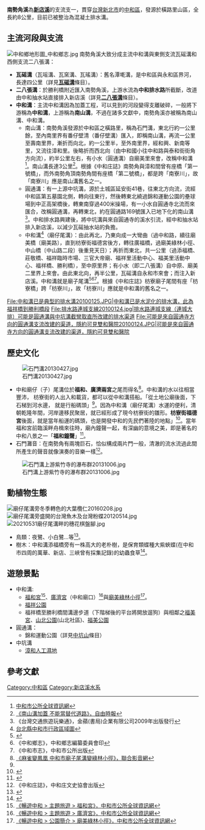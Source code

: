 {{Infobox river
| river_name = 南勢角溪
| native_name =
| other_name = 南山溝
| etymology =
| image_name = 廟子尾溝福祥橋到勝利橋段20110517.JPG
| image_size = 250px
| caption    = 中和溝福祥橋到勝利橋段
| origin     = 橫路里山區
| mouth      =
| progression = [[新店溪|新店溪]]
| basin_countries =
| location   = [[中和區|中和區]]
| length     = {{convert|8|km|}}
| elevation  =
| mouth_elevation =
| discharge  =
| watershed  = 
| left_tribs =
| right_tribs =
}}
'''南勢角溪'''為'''[[新店溪|新店溪]]'''的支流支一，貫穿[[台灣|台灣]][[新北市|新北市]]的[[中和區|中和區]]，發源於橫路里山區，全長約8公里，目前已被整治為混凝土排水溝。

==主流河段與支流==
[[File:中和鄉地形圖_中和鄉志.jpg|thumb]]
南勢角溪大致分成主流中和溝與東側支流瓦磘溝和西側支流二八張溝：
*'''瓦磘溝'''（瓦嗂溝、瓦窯溝、瓦瑤溝）：舊名潭墘溝，是中和區與永和區界河，長達四公里（詳見'''[[瓦磘溝|瓦磘溝]]'''條目）。
*'''二八張溝'''：於勝利橋附近匯入南勢角溪，上游水流為'''中和排水路'''所截斷，改道由中和抽水站直接排入新店溪（詳見'''[[二八張溝|二八張溝]]'''條目）。
*'''中和溝'''：主流中和溝因為加蓋工程，可以見到的河段變得支離破碎，一般將下游稱為'''中和溝'''，上游稱為'''南山溝'''，不過在諸多文獻中，南勢角溪亦被稱為南山溝、中和溝。
**南山溝：南勢角溪發源於中和區之橫路里，稱為石門溝，東北行約一公里餘，至內南里界有番仔壁清（番仔壁溝）匯入，即稱南山溝，再流一公里至壽南里界，漸折而向北，約一公里半，至外南里界，經和興、新南等里，又流往漳和里。後略折而西北向（由中和國小往中和路與泰和街街角方向流），約半公里左右，有小水（圓通溝）自廟美里來會，改稱中和溝<ref>[http://www.junghe.tpc.gov.tw/cht/index.php?act=article&code=print&ID=&ids=5&date_start=&article_id=132 中和市公所全球資訊網]{{dead link|date=2017年11月 |bot=InternetArchiveBot |fix-attempted=yes }}</ref>。南山溝長達3公里<ref>[http://www.libertytimes.com.tw/2007/new/nov/6/today-north13-3.htm 《南山溝加蓋 不能當替代道路》，自由時報]{{dead link|date=2017年11月 |bot=InternetArchiveBot |fix-attempted=yes }}</ref>。根據《中和庄誌》南勢角與漳和間曾有座橋「第一號橋」，而外南勢角頂南勢角間有座橋「第二號橋」，都是跨「南寮川」，故「南寮川」應是南山溝舊名之一。
**圓通溝：有一上源中坑溝，源於土城區延安街41巷，往東北方向流，流經中和區第五墓園北側，轉向往東行，然後轉東北繞過錦和運動公園的壘球場到中正高架橋後，轉東南穿過400米操場，有一小水自圓通寺北流而來匯合，改稱圓通溝，再轉東北，約在圓通路169號匯入已地下化的南山溝<ref>《台灣交通旅遊玩樂通》，金蘋(書局)企業有限公司2009年出版發行</ref>。中和排水路興建後，將中坑溝與來自圓通寺的溪水引流，經中和抽水站排入新店溪，以減少瓦磘抽水站的負擔。
**中和溝<ref>[http://taiwanarmap.moi.gov.tw/moi/ProjectImage/%E4%B8%AD%E5%92%8C%E5%B8%82-%E4%B8%AD.png 台北縣中和市行政區域圖]{{dead link|date=2017年11月 |bot=InternetArchiveBot |fix-attempted=yes }}</ref>（廟仔尾溝）：由此再北，乃東向成一大彎曲（過中和路，續往廟美橋〔廟美路〕，直到枋寮街福德宮後方，轉往廣福橋，過廟美綠林小徑、中山橋〔中山路二段〕後重見天日）；再折而東北，共一公里（過添福橋、莊敬橋、福祥臨時市場、三官大帝廟、福祥里活動中心、福美里活動中心、福祥橋、勝利橋），至中原里界；有小水（即二八張溝）自中原、廟美二里界上來會。由此東北向，再半公里，瓦磘溝自永和市來會；而注入新店溪。中和溝就是廟子尾溝<ref name="枋寮街畔中和溝">{{Cite web |url=http://www.wretch.cc/blog/fangliaost45/9170896 |title=《枋寮街畔中和溝》，中和枋寮老街-漁人打魚記 |access-date=2010-01-25 |archive-date=2013-12-21 |archive-url=https://web.archive.org/web/20131221123949/http://www.wretch.cc/blog/fangliaost45/9170896 |dead-url=no }}</ref><ref name=book01>《中和鄉志》，中和鄉志編纂委員會印</ref><ref name=book02>《中和市志》，中和市公所出版</ref>。根據《中和庄誌》枋寮廟子尾間有座「枋寮橋」跨「枋寮川」，故「枋寮川」應就是中和溝的舊名之一。
<gallery>
File:中和溝已是典型的排水溝20100125.JPG|中和溝已是水泥化的排水溝，此為福祥橋到勝利橋段
File:排水路連城支線20100124.jpg|排水路連城支線（連城大排）可能是圓通溝與中坑溝截彎取直所改建的排水渠道
File:可能是來自圓通寺方向的圓通溝支流改建的渠道，隱約可見雙和醫院20100124.JPG|可能是來自圓通寺方向的圓通溝支流改建的渠道，隱約可見雙和醫院
</gallery>
==歷史文化==
[[File:石門溝20130427.jpg|thumb]]
*中和廟仔（子）尾溝位於'''福和、廣濟兩宮'''之尾而得名<ref>[http://video.udn.com/video/Item/ItemPage.do?sno=3-2B4-233-2B3d333-2B334-233-2F3-2B3-2B3-2F4-233-2B-21-3D 《麻雀變鳳凰 中和市廟子尾溝變綠林小徑》，聯合影音網]{{Dead link|date=2019年10月 |bot=InternetArchiveBot |fix-attempted=yes }}</ref>。中和溝的水以往相當豐沛， 枋寮街的人出入和載貨，都可以從中和溝搭船。「從土地公廟後面，下石梯到河水邊， 就是行船碼頭」<ref name="枋寮街畔中和溝"/>。因為中和溝（廟仔尾溝）水運的便利，清朝乾隆年間，河岸邊移民聚居，就已經形成了現今枋寮街的雛形。'''枋寮街福德宮'''後面，就是當年船運的碼頭，也是開發中和的先民們著陸的地點」<ref>{{Cite web |url=http://www.wretch.cc/blog/fangliaost45/9433120 |title=《中和枋寮街 歷史上的位置》，中和枋寮老街-漁人打魚記 |access-date=2010-01-25 |archive-date=2013-12-21 |archive-url=https://web.archive.org/web/20131221122922/http://www.wretch.cc/blog/fangliaost45/9433120 |dead-url=no }}</ref>。當年福和宮前臨溪畔舟楫來往時，廟內鐘聲一起，有深幽的意境之美，即是著名的中和八景之一「'''福和鐘聲'''」<ref>{{Cite web |url=http://blog.roodo.com/hotown/archives/4127779.html |title=《華中橋》，中和庄文史研究協會 |access-date=2010-01-25 |archive-url=https://web.archive.org/web/20090919073526/http://blog.roodo.com/hotown/archives/4127779.html |archive-date=2009-09-19 |dead-url=yes }}</ref>。
*石門灘音：在南勢角有兩塊巨石，恰似構成兩片門一般，清澈的流水流過此間所產生的聲音就像演奏的音樂一樣<ref name=book03>《中和庄誌》，中和庄文史協會出版</ref>。
[[File:石門溝上游紫竹寺的瀑布群20131006.jpg|thumb]]
==動植物生態==
[[File:廟仔尾溝旁冬季轉色的大葉欖仁20160208.jpg|thumb]]
[[File:廟仔尾溝旁盛開的台灣魚木及台灣粉蝶20120514.jpg|thumb]]
[[File:20210531廟仔尾溝畔的穗花棋盤腳.jpg|thumb]]
*鳥類：夜鷺、小白鷺...等<ref>{{Cite web |url=http://www.wretch.cc/blog/fangliaost45/9175527 |title=《鳥兒們!明天家還在嗎?》，中和枋寮老街-漁人打魚記 |access-date=2010-01-25 |archive-date=2013-12-21 |archive-url=https://web.archive.org/web/20131221123727/http://www.wretch.cc/blog/fangliaost45/9175527 |dead-url=no }}</ref>。
*樹木：中和溝添福橋旁有一株高大的老朴樹，是保育類蝶種大紫蛺蝶(在中和市四周的萬華、新店、三峽曾有採集記錄)的幼蟲食草<ref>{{Cite web |url=http://mdares.coa.gov.tw/view.php?catid=1582&print=1 |title=《台灣的保育類蝴蝶》，苗栗區農業改良場 |accessdate=2010-01-25 |archive-date=2013-10-19 |archive-url=https://web.archive.org/web/20131019234809/http://mdares.coa.gov.tw/view.php?catid=1582&print=1 |dead-url=yes }}</ref>。

==遊憩景點==
*中和溝:
**[[福和宮|福和宮]]<ref>[http://www.junghe.tpc.gov.tw/cht/index.php?code=list&flag=detail&ids=39&article_id=917 《暢遊中和 > 主題旅遊 > 福和宮》，中和市公所全球資訊網]{{dead link|date=2017年11月 |bot=InternetArchiveBot |fix-attempted=yes }}</ref>、[[廣濟宮|廣濟宮]]（中和廟口）<ref>[http://www.junghe.tpc.gov.tw/cht/index.php?code=list&flag=detail&ids=39&article_id=924 《暢遊中和 > 主題旅遊 > 廣濟宮》，中和市公所全球資訊網]{{dead link|date=2017年11月 |bot=InternetArchiveBot |fix-attempted=yes }}</ref>與[[廟美綠林小徑|廟美綠林小徑]]<ref>[http://www.junghe.tpc.gov.tw/cht/index.php?code=list&flag=detail&ids=38&article_id=38 《暢遊中和 > 公園簡介 > 廟美綠林小徑》，中和市公所全球資訊網]{{dead link|date=2017年11月 |bot=InternetArchiveBot |fix-attempted=yes }}</ref>。 
**[[福祥公園|福祥公園]]
**福祥橋至勝利橋間溝邊步道（下階梯後的平台將開放遛狗）與相鄰之[[中和福美宮|福美宮]]、[[山北公園|山北公園]](山北社區)、[[福美公園|福美公園]]
*圓通溝：
**錦和運動公園（詳見[[中坑山|中坑山]]條目）
*中坑溝
**[[漳和人工濕地|漳和人工濕地]]

==參考文獻==
<div class="references-small">
<references></references>
</div>

{{淡水河}}

[[Category:中和區|Category:中和區]]
[[Category:新店溪水系|Category:新店溪水系]]
